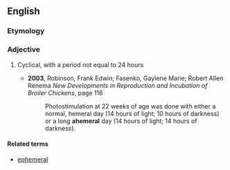 ==English==

===Etymology===
{{prefix|a|hemeral|lang=en}}

===Adjective===
{{en-adj}}
# {{label|en|biology}} Cyclical, with a period not equal to 24 hours
#* '''2003''', Robinson, Frank Edwin; Fasenko, Gaylene Marie; Robert Allen Renema ''New Developments in Reproduction and Incubation of Broiler Chickens'', page 116
#*: Photostimulation at 22 weeks of age was done with either a normal, hemeral day (14 hours of light; 10 hours of darkness) or a long '''ahemeral''' day (14 hours of light; 14 hours of darkness).

====Related terms====
* [[ephemeral]]